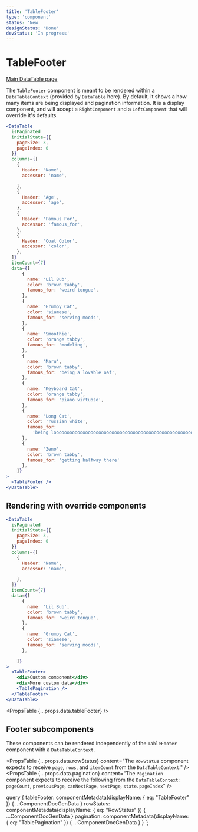```yaml
---
title: 'TableFooter'
type: 'component'
status: 'New'
designStatus: 'Done'
devStatus: 'In progress'
---
```



# TableFooter

<SingleComponentStatus frontmatter={props?.pageContext?.frontmatter} />

<a href="/table/datatable">Main DataTable page</a>

The `TableFooter` component is meant to be rendered within a `DataTableContext` (provided by `DataTable` here).
By default, it shows a how many items are being displayed and pagination information. It is a display component,
and will accept a `RightComponent` and a `LeftComponent` that will override it's defaults.

```jsx live
<DataTable
  isPaginated
  initialState={{
    pageSize: 3,
    pageIndex: 0
  }}
  columns={[
    {
      Header: 'Name',
      accessor: 'name',

    },
    {
      Header: 'Age',
      accessor: 'age',
    },
    {
      Header: 'Famous For',
      accessor: 'famous_for',
    },
    {
      Header: 'Coat Color',
      accessor: 'color',
    },
  ]}
  itemCount={7}
  data={[
      {
        name: 'Lil Bub',
        color: 'brown tabby',
        famous_for: 'weird tongue',
      },
      {
        name: 'Grumpy Cat',
        color: 'siamese',
        famous_for: 'serving moods',
      },
      {
        name: 'Smoothie',
        color: 'orange tabby',
        famous_for: 'modeling',
      },
      {
        name: 'Maru',
        color: 'brown tabby',
        famous_for: 'being a lovable oaf',
      },
      {
        name: 'Keyboard Cat',
        color: 'orange tabby',
        famous_for: 'piano virtuoso',
      },
      {
        name: 'Long Cat',
        color: 'russian white',
        famous_for:
          'being loooooooooooooooooooooooooooooooooooooooooooooooooooooong',
      },
      {
        name: 'Zeno',
        color: 'brown tabby',
        famous_for: 'getting halfway there'
      },
    ]}
>
  <TableFooter />
</DataTable>
```

## Rendering with override components
```jsx live
<DataTable
  isPaginated
  initialState={{
    pageSize: 3,
    pageIndex: 0
  }}
  columns={[
    {
      Header: 'Name',
      accessor: 'name',

    },
  ]}
  itemCount={7}
  data={[
      {
        name: 'Lil Bub',
        color: 'brown tabby',
        famous_for: 'weird tongue',
      },
      {
        name: 'Grumpy Cat',
        color: 'siamese',
        famous_for: 'serving moods',
      },

    ]}
>
  <TableFooter>
    <div>Custom component</div>
    <div>More custom data</div>
    <TablePagination />
  </TableFooter>
</DataTable>
```


<PropsTable {...props.data.tableFooter} />

## Footer subcomponents
These components can be rendered independently of the `TableFooter` component with a `DataTableContext`.

<PropsTable
  {...props.data.rowStatus}
  content="The `RowStatus` component expects to receive `page`, `rows`, and `itemCount` from the `DataTableContext`."
/>
<PropsTable
  {...props.data.pagination}
  content="The `Pagination` component expects to receive the following from the `DataTableContext`:
   `pageCount`, `previousPage`, `canNextPage`, `nextPage`, `state.pageIndex`"
/>


  query {
    tableFooter: componentMetadata(displayName: { eq: "TableFooter" }) { ...ComponentDocGenData }
    rowStatus: componentMetadata(displayName: { eq: "RowStatus" }) { ...ComponentDocGenData }
    pagination: componentMetadata(displayName: { eq: "TablePagination" }) { ...ComponentDocGenData }
  }
`;
